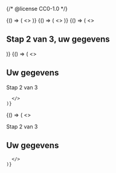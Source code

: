 {/* @license CC0-1.0 */}


<Guideline appearance="do" title="Beschrijf in de titel in welke stap van welk formulier de gebruiker is. ">
  <Canvas language="html">
    {() => (
      <>
        <title>Contact opnemen, Stap 2 van 3: Uw gegevens - Gemeente Voorbeeld</title>
      </>
    )}
  </Canvas>
</Guideline>

<Guideline appearance="dont" title="Voor elke (volgende) stap / dezelfde titel.">
  <Canvas language="html">
    {() => (
      <>
        <title>Contact opnemen - Gemeente voorbeeld</title>
      </>
    )}
  </Canvas>
</Guideline>

<Guideline appearance="do" title="Stap in het kopje van het formulier.">
  <Canvas language="html">
    {() => (
      <>
        <h2>Stap 2 van 3, uw gegevens</h2>
      </>
    )}
  </Canvas>
</Guideline>

<Guideline appearance="do" title="Stap onder het kopje van het formulier.">
  <Canvas language="html">
    {() => (
      <>
        <h2>Uw gegevens</h2>
<p>Stap 2 van 3</p>

      </>
    )}

  </Canvas>
</Guideline>

<Guideline appearance="dont" title="Stap boven het kopje van het formulier.">
  <Canvas language="html">
    {() => (
      <>
<p>Stap 2 van 3</p>
<h2>Uw gegevens</h2>

      </>
    )}

  </Canvas>
</Guideline>

